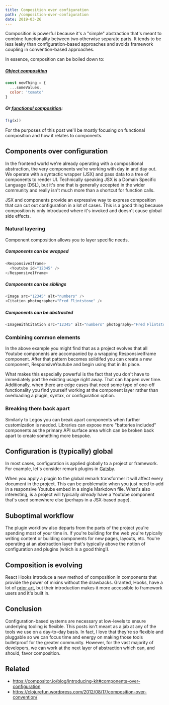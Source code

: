 ```yaml
---
title: Composition over configuration
path: /composition-over-configuration
date: 2019-03-26
---
```


Composition is powerful because it's a "simple" abstraction that's
meant to combine functionality between two otherwise separate parts.
It tends to be less leaky than configuration-based approaches and
avoids framework coupling in convention-based approaches.

In essence, composition can be boiled down to:

##### [Object composition](https://en.wikipedia.org/wiki/Object_composition)

```js
const newThing = {
  ...someValues,
  color: 'tomato'
}
```

##### Or [functional composition](https://en.wikipedia.org/wiki/Function_composition_(computer_science)):

```js
f(g(x))
```

For the purposes of this post we'll be mostly focusing on functional
composition and how it relates to components.

## Components over configuration

In the frontend world we're already operating with a compositional
abstraction, the very components we're working with day in and day
out. We operate with a syntactic wrapper (JSX) and pass data to
a tree of components to render UI. Technically speaking JSX is a
Domain Specific Language (DSL), but it's one that is generally accepted
in the wider community and really isn't much more than a shortcut
for function calls.

JSX and components provide an expressive way to express composition
that can cut out configuration in a lot of cases. This is a good thing
because composition is only introduced where it's invoked and doesn't
cause global side effects.

### Natural layering

Component composition allows you to layer specific needs.

##### Components can be wrapped

```js
<ResponsiveIframe>
  <Youtube id="12345" />
</ResponsiveIframe>
```

##### Components can be siblings

```js
<Image src="12345" alt="numbers" />
<Citation photographer="Fred Flintstone" />
```

##### Components can be abstracted

```js
<ImageWithCitation src="12345" alt="numbers" photography="Fred Flintstone" />
```

### Combining common elements

In the above example you might find that as a project evolves that
all Youtube components are accompanied by a wrapping ResponsiveIframe
component. After that pattern becomes solidifed you can create a
new component, ResponsiveYoutube and begin using that in its place.

What makes this especially powerful is the fact that you don't have
to immediately port the existing usage right away. That can happen
over time. Additionally, when there are edge cases that need some type
of one-off functionality you find yourself working at the component
layer rather than overloading a plugin, syntax, or configuration option.

### Breaking them back apart

Similarly to Legos you can break apart components when further customization
is needed. Libraries can expose more "batteries included" components as
the primary API surface area which can be broken back apart to create something
more bespoke.

## Configuration is (typically) global

In most cases, configuration is applied globally to a project or framework.
For example, let's consider remark plugins in [Gatsby](https://gatsbyjs.org).

When you apply a plugin to the global remark transformer it will affect
every document in the project. This can be problematic when you just need
to add in a responsive Youtube embed in a single Markdown file. What's also
interesting, is a project will typically _already_ have a Youtube component
that's used somewhere else (perhaps in a JSX-based page).

## Suboptimal workflow

The plugin workflow also departs from the parts of the project you're spending
most of your time in. If you're building for the web you're typically writing
content or building components for new pages, layouts, etc. You're operating
at an abstraction layer that's typically above the notion of configuration and
plugins (which is a good thing!).

## Composition is evolving

React Hooks introduce a new method of composition in components that provide
the power of mixins without the drawbacks. Granted, Hooks, have a lot of
[prior art](https://reactjs.org/docs/hooks-faq.html#what-is-the-prior-art-for-hooks),
but their introduction makes it more accessible to framework users and it's
built in.

## Conclusion

Configuration-based systems are necessary at low-levels to ensure underlying
tooling is flexible. This posts isn't meant as a jab at any of the tools we
use on a day-to-day basis. In fact, I love that they're so flexible and pluggable
so we can focus time and energy on making those tools bulletproof for the greater
community. However, for the vast majority of developers, we can work at the
next layer of abstraction which can, and should, favor composition.

## Related

- https://compositor.io/blog/introducing-kit#components-over-configuration
- https://clojurefun.wordpress.com/2012/08/17/composition-over-convention/
